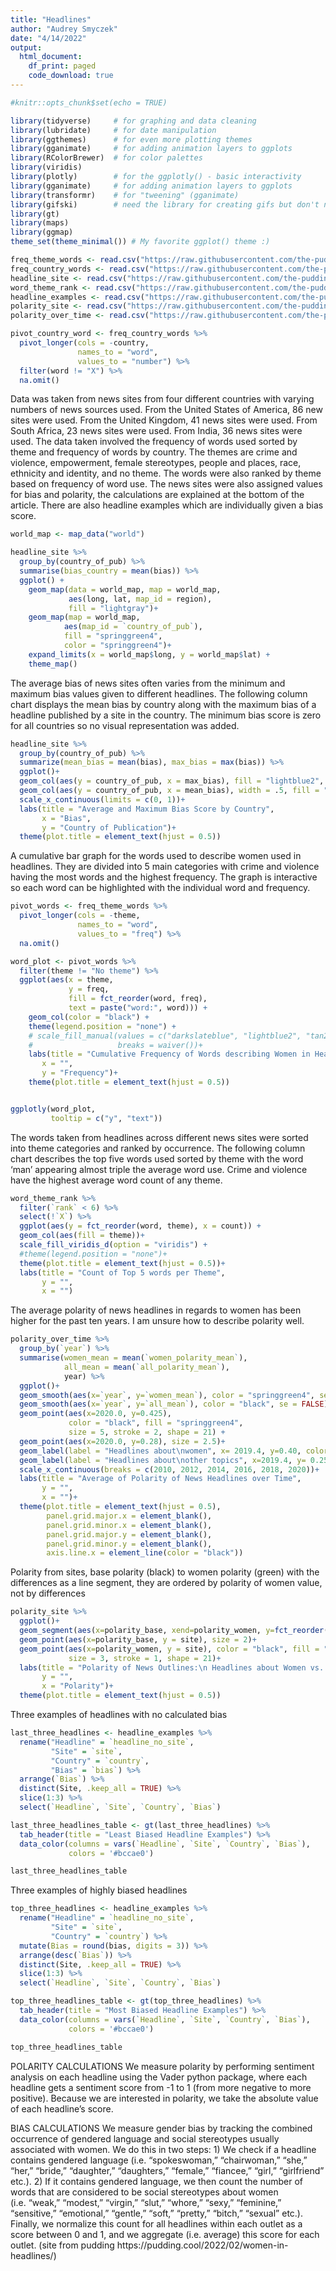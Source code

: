 ```yaml
---
title: "Headlines"
author: "Audrey Smyczek"
date: "4/14/2022"
output: 
  html_document:
    df_print: paged
    code_download: true
---
```


```r
#knitr::opts_chunk$set(echo = TRUE)
```

```r
library(tidyverse)     # for graphing and data cleaning
library(lubridate)     # for date manipulation
library(ggthemes)      # for even more plotting themes
library(gganimate)     # for adding animation layers to ggplots
library(RColorBrewer)  # for color palettes
library(viridis)
library(plotly)        # for the ggplotly() - basic interactivity
library(gganimate)     # for adding animation layers to ggplots
library(transformr)    # for "tweening" (gganimate)
library(gifski)        # need the library for creating gifs but don't need to load each time
library(gt)
library(maps)
library(ggmap)
theme_set(theme_minimal()) # My favorite ggplot() theme :)
```

```r
freq_theme_words <- read.csv("https://raw.githubusercontent.com/the-pudding/data/master/women-in-headlines/word_themes_freq.csv")
freq_country_words <- read.csv("https://raw.githubusercontent.com/the-pudding/data/master/women-in-headlines/word_country_freq.csv")
headline_site <- read.csv("https://raw.githubusercontent.com/the-pudding/data/master/women-in-headlines/headlines_site.csv")
word_theme_rank <- read.csv("https://raw.githubusercontent.com/the-pudding/data/master/women-in-headlines/word_themes_rank.csv")
headline_examples <- read.csv("https://raw.githubusercontent.com/the-pudding/data/master/women-in-headlines/headlines.csv")
polarity_site <- read.csv("https://raw.githubusercontent.com/the-pudding/data/master/women-in-headlines/polarity_comparison_site_country_time.csv")
polarity_over_time <- read.csv("https://raw.githubusercontent.com/the-pudding/data/master/women-in-headlines/polarity_comparison_country_time.csv")
```


```r
pivot_country_word <- freq_country_words %>% 
  pivot_longer(cols = -country,
               names_to = "word",
               values_to = "number") %>% 
  filter(word != "X") %>% 
  na.omit()
```



Data was taken from news sites from four different countries with varying numbers of news sources used. From the United States of America, 86 new sites were used. From the United Kingdom, 41 news sites were used. From South Africa, 23 news sites were used. From India, 36 news sites were used. The data taken involved the frequency of words used sorted by theme and frequency of words by country. The themes are crime and violence, empowerment, female stereotypes, people and places, race, ethnicity and identity, and no theme. The words were also ranked by theme based on frequency of word use. The news sites were also assigned values for bias and polarity, the calculations are explained at the bottom of the article. There are also headline examples which are individually given a bias score.

```r
world_map <- map_data("world")

headline_site %>% 
  group_by(country_of_pub) %>% 
  summarise(bias_country = mean(bias)) %>% 
  ggplot() +
    geom_map(data = world_map, map = world_map,
             aes(long, lat, map_id = region),
             fill = "lightgray")+
    geom_map(map = world_map,
            aes(map_id = `country_of_pub`),
            fill = "springgreen4",
            color = "springgreen4")+
    expand_limits(x = world_map$long, y = world_map$lat) + 
    theme_map()
```


The average bias of news sites often varies from the minimum and maximum bias values given to different headlines. The following column chart displays the mean bias by country along with the maximum bias of a headline published by a site in the country. The minimum bias score is zero for all countries so no visual representation was added.

```r
headline_site %>%
  group_by(country_of_pub) %>%
  summarize(mean_bias = mean(bias), max_bias = max(bias)) %>% 
  ggplot()+
  geom_col(aes(y = country_of_pub, x = max_bias), fill = "lightblue2", width = .75)+
  geom_col(aes(y = country_of_pub, x = mean_bias), width = .5, fill = "tan2")+
  scale_x_continuous(limits = c(0, 1))+
  labs(title = "Average and Maximum Bias Score by Country",
       x = "Bias",
       y = "Country of Publication")+
  theme(plot.title = element_text(hjust = 0.5))
```


A cumulative bar graph for the words used to describe women used in headlines. They are divided into 5 main categories with crime and violence having the most words and the highest frequency. The graph is interactive so each word can be highlighted with the individual word and frequency.

```r
pivot_words <- freq_theme_words %>% 
  pivot_longer(cols = -theme,
               names_to = "word",
               values_to = "freq") %>% 
  na.omit()

word_plot <- pivot_words %>% 
  filter(theme != "No theme") %>% 
  ggplot(aes(x = theme, 
             y = freq, 
             fill = fct_reorder(word, freq),
             text = paste("word:", word))) +
    geom_col(color = "black") +
    theme(legend.position = "none") +
    # scale_fill_manual(values = c("darkslateblue", "lightblue2", "tan2"),
    #                   breaks = waiver())+
    labs(title = "Cumulative Frequency of Words describing Women in Headlines",
       x = "",
       y = "Frequency")+
    theme(plot.title = element_text(hjust = 0.5))


ggplotly(word_plot,
         tooltip = c("y", "text"))
```


The words taken from headlines across different news sites were sorted into theme categories and ranked by occurrence. The following column chart describes the top five words used sorted by theme with the word 'man' appearing almost triple the average word use. Crime and violence have the highest average word count of any theme. 

```r
word_theme_rank %>% 
  filter(`rank` < 6) %>% 
  select(!`X`) %>% 
  ggplot(aes(y = fct_reorder(word, theme), x = count)) +
  geom_col(aes(fill = theme))+
  scale_fill_viridis_d(option = "viridis") +
  #theme(legend.position = "none")+
  theme(plot.title = element_text(hjust = 0.5))+
  labs(title = "Count of Top 5 words per Theme",
       y = "",
       x = "")
```


The average polarity of news headlines in regards to women has been higher for the past ten years. 
I am unsure how to describe polarity well.

```r
polarity_over_time %>% 
  group_by(`year`) %>% 
  summarise(women_mean = mean(`women_polarity_mean`),
            all_mean = mean(`all_polarity_mean`),
            year) %>% 
  ggplot()+
  geom_smooth(aes(x=`year`, y=`women_mean`), color = "springgreen4", se = FALSE)+
  geom_smooth(aes(x=`year`, y=`all_mean`), color = "black", se = FALSE)+
  geom_point(aes(x=2020.0, y=0.425), 
             color = "black", fill = "springgreen4", 
             size = 5, stroke = 2, shape = 21) +
  geom_point(aes(x=2020.0, y=0.28), size = 2.5)+
  geom_label(label = "Headlines about\nwomen", x= 2019.4, y=0.40, color = "springgreen4")+
  geom_label(label = "Headlines about\nother topics", x=2019.4, y= 0.25)+
  scale_x_continuous(breaks = c(2010, 2012, 2014, 2016, 2018, 2020))+
  labs(title = "Average of Polarity of News Headlines over Time",
       y = "",
       x = "")+
  theme(plot.title = element_text(hjust = 0.5),
        panel.grid.major.x = element_blank(),
        panel.grid.minor.x = element_blank(),
        panel.grid.major.y = element_blank(),
        panel.grid.minor.y = element_blank(),
        axis.line.x = element_line(color = "black"))
```



Polarity from sites, base polarity (black) to women polarity (green) with the differences as a line segment, they are ordered by polarity of women value, not by differences

```r
polarity_site %>% 
  ggplot()+
  geom_segment(aes(x=polarity_base, xend=polarity_women, y=fct_reorder(site, polarity_women), yend=site), size = 1)+
  geom_point(aes(x=polarity_base, y = site), size = 2)+
  geom_point(aes(x=polarity_women, y = site), color = "black", fill = "springgreen4", 
             size = 3, stroke = 1, shape = 21)+
  labs(title = "Polarity of News Outlines:\n Headlines about Women vs. Headlines about other topics",
       y = "",
       x = "Polarity")+
  theme(plot.title = element_text(hjust = 0.5))
```



Three examples of headlines with no calculated bias

```r
last_three_headlines <- headline_examples %>% 
  rename("Headline" = `headline_no_site`,
         "Site" = `site`,
         "Country" = `country`,
         "Bias" = `bias`) %>%
  arrange(`Bias`) %>%
  distinct(Site, .keep_all = TRUE) %>% 
  slice(1:3) %>% 
  select(`Headline`, `Site`, `Country`, `Bias`)

last_three_headlines_table <- gt(last_three_headlines) %>% 
  tab_header(title = "Least Biased Headline Examples") %>% 
  data_color(columns = vars(`Headline`, `Site`, `Country`, `Bias`), 
             colors = '#bccae0')

last_three_headlines_table
```


Three examples of highly biased headlines

```r
top_three_headlines <- headline_examples %>% 
  rename("Headline" = `headline_no_site`,
         "Site" = `site`,
         "Country" = `country`) %>% 
  mutate(Bias = round(bias, digits = 3)) %>% 
  arrange(desc(`Bias`)) %>%
  distinct(Site, .keep_all = TRUE) %>% 
  slice(1:3) %>% 
  select(`Headline`, `Site`, `Country`, `Bias`)

top_three_headlines_table <- gt(top_three_headlines) %>% 
  tab_header(title = "Most Biased Headline Examples") %>% 
  data_color(columns = vars(`Headline`, `Site`, `Country`, `Bias`), 
             colors = '#bccae0')

top_three_headlines_table
```



POLARITY CALCULATIONS
We measure polarity by performing sentiment analysis on each headline using the Vader python package, where each headline gets a sentiment score from -1 to 1 (from more negative to more positive). Because we are interested in polarity, we take the absolute value of each headline's score.

BIAS CALCULATIONS
We measure gender bias by tracking the combined occurrence of gendered language and social stereotypes usually associated with women. We do this in two steps:
1) We check if a headline contains gendered language (i.e. “spokeswoman,” “chairwoman,” “she,” “her,” “bride,” “daughter,” “daughters,” “female,” “fiancee,” “girl,” “girlfriend” etc.).
2) If it contains gendered language, we then count the number of words that are considered to be social stereotypes about women (i.e. “weak,” “modest,” “virgin,” “slut,” “whore,” “sexy,” “feminine,” “sensitive,” “emotional,” “gentle,” “soft,” “pretty,” “bitch,” “sexual” etc.).
Finally, we normalize this count for all headlines within each outlet as a score between 0 and 1, and we aggregate (i.e. average) this score for each outlet.
(site from pudding https://pudding.cool/2022/02/women-in-headlines/)


